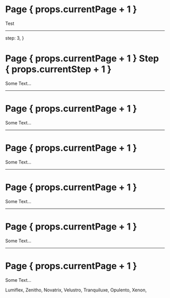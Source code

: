 
# Page { props.currentPage + 1 }

Test


<Background className="opacity-50">
  <Tranquiluxe />
</Background>

---

  step: 3,
}

# Page { props.currentPage + 1 } Step { props.currentStep + 1 }

Some Text...

<TestAnimation step={props.currentStep} />

<Background className="opacity-50">
  <Novatrix />
</Background>

---

# Page { props.currentPage + 1 }

Some Text...

<Background className="opacity-50">
  <Zenitho />
</Background>

---

# Page { props.currentPage + 1 }

Some Text...

<Background className="opacity-50">
  <Velustro />
</Background>

---

# Page { props.currentPage + 1 }

Some Text...

<Background className="opacity-50">
  <Lumiflex />
</Background>

---

# Page { props.currentPage + 1 }

Some Text...

<Background className="opacity-50">
  <Opulento />
</Background>

---

# Page { props.currentPage + 1 }

Some Text...

<Background className="opacity-50">
  <Xenon />
</Background>


Lumiflex,
Zenitho,
Novatrix,
Velustro,
Tranquiluxe,
Opulento,
Xenon,